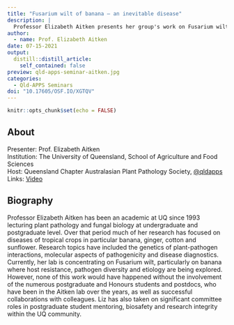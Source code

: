 ```yaml
---
title: "Fusarium wilt of banana – an inevitable disease"
description: |
  Professor Elizabeth Aitken presents her group's work on Fusarium wilt, particularly on banana where host resistance, pathogen diversity and etiology are being explored for the Queensland Chapter of the Australasian Plant Pathology Society (APPS).
author:
  - name: Prof. Elizabeth Aitken
date: 07-15-2021
output:
  distill::distill_article:
    self_contained: false
preview: qld-apps-seminar-aitken.jpg
categories:
  - Qld-APPS Seminars
doi: "10.17605/OSF.IO/XGTQV"
---
```



```r
knitr::opts_chunk$set(echo = FALSE)
```

## About

Presenter: Prof. Elizabeth Aitken \
Institution: The University of Queensland, School of Agriculture and Food Sciences \
Host: Queensland Chapter Australasian Plant Pathology Society, [\@qldapps](https://twitter.com/qldapps) \
Links: [Video](https://youtu.be/kbRoZublp1M)

## Biography

Professor Elizabeth Aitken has been an academic at UQ since 1993 lecturing plant pathology and fungal biology at undergraduate and postgraduate level.
Over that period much of her research has focused on diseases of tropical crops in particular banana, ginger, cotton and sunflower.
Research topics have included the genetics of plant-pathogen interactions, molecular aspects of pathogenicity and disease diagnostics.
Currently, her lab is concentrating on Fusarium wilt, particularly on banana where host resistance, pathogen diversity and etiology are being explored.
However, none of this work would have happened without the involvement of the numerous postgraduate and Honours students and postdocs, who have been in the Aitken lab over the years, as well as successful collaborations with colleagues.
Liz has also taken on significant committee roles in postgraduate student mentoring, biosafety and research integrity within the UQ community.
